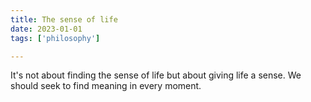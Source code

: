 ```yaml
---
title: The sense of life
date: 2023-01-01
tags: ['philosophy']

---
```


It's not about finding the sense of life but about giving life a sense.
We should seek to find meaning in every moment.
